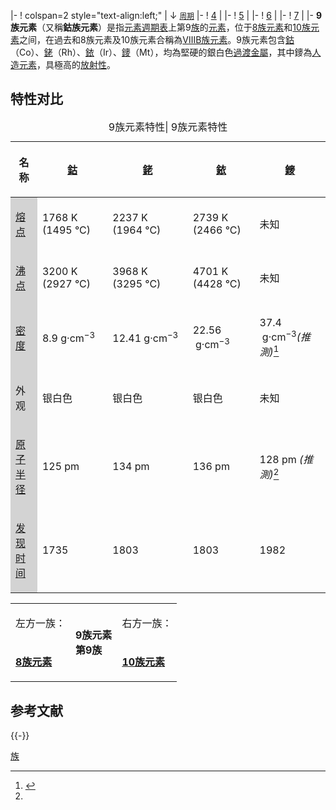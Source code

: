 {{Note TA
|1=zh-cn:鿏;zh-tw:䥑
}}
{{infobox periodic table group/header
| title       = 9族元素{{nowrap|在週期表中的位置}}
| group number= 9
| CAS         = VIIIB的中列
| old IUPAC   = VIII的中列
| by element  = 鈷族元素
| mark element= Co,Rh,Ir,Mt
| left        = [[8族元素|8族]]
| right       = [[10族元素|10族]]}}
|-
! colspan=2 style="text-align:left;" | ↓ <small>[[元素周期|周期]]</small>
|-
! [[第4周期元素|4]]
| {{element cell image|27|7=Primordial|image=Kobalt_electrolytic_and_1cm3_cube.jpg|image caption=Kobalt electrolytic and 1cm3 cube}}
|-
! [[第5周期元素|5]]
| {{element cell image|45|7=Primordial|image=Rhodium powder pressed melted.jpg|image caption=Rhodium powder pressed melted}}
|-
! [[第6周期元素|6]]
| {{element cell image|77|7=Primordial|image=Iridium-2.jpg|image caption=Iridium}}
|-
! [[第7周期元素|7]]
| {{element cell image|109|7=Synthetic}}
|-
{{infobox periodic table group/legend}}
{{infobox periodic table group/footer}}
'''9族元素'''（又稱'''鈷族元素'''）是指[[元素週期表|元素週期表]]上第9[[族_(化學)|族]]的[[元素|元素]]，位于[[8族元素|8族元素]]和[[10族元素|10族元素]]之间，在過去和8族元素及10族元素合稱為[[ⅧB族元素|ⅧB族元素]]。9族元素包含[[鈷|鈷]]（Co）、[[銠|銠]]（Rh）、[[銥|銥]]（Ir）、[[䥑|䥑]]（Mt），均為堅硬的銀白色[[過渡金屬|過渡金屬]]，其中䥑為[[人造元素|人造元素]]，具極高的[[放射性|放射性]]。

== 特性对比 ==
{| class="wikitable centered" style="text-align:center;"
|+9族元素特性| 9族元素特性
! 名称
! [[鈷|鈷]]
! [[銠|銠]]
! [[銥|銥]]
! [[䥑|䥑]] 
|- 
| style="background:lightgrey; text-align:left;"|[[熔点|熔点]]
| 1768 K (1495 °C) || 2237 K (1964 °C) || 2739 K (2466 °C) || 未知
|- 
| style="background:lightgrey; text-align:left;"|[[沸点|沸点]]
| 3200 K (2927 °C) || 3968 K (3295 °C) || 4701 K (4428 °C) || 未知
|- 
| style="background:lightgrey; text-align:left;"|[[密度|密度]]
| 8.9 g·cm<sup>−3</sup> || 12.41 g·cm<sup>−3</sup> || 22.56  g·cm<sup>−3</sup> || 37.4  g·cm<sup>−3</sup>''(推測)''<ref name=Haire>{{cite book| title = The Chemistry of the Actinide and Transactinide Elements| editor1-last = Morss|editor2-first = Norman M.| editor2-last = Edelstein| editor3-last = Fuger|editor3-first = Jean| last = Haire|first = Richard G.| chapter = Transactinides and the future elements| publisher = [[Springer_Science+Business_Media|Springer Science+Business Media]]| year = 2006| isbn = 1-4020-3555-1| location = Dordrecht, The Netherlands| edition = 3rd| ref = CITEREFHaire2006}}</ref>
|- 
| style="background:lightgrey; text-align:left;"|外观
| 银白色 || 银白色|| 银白色|| 未知 
|-
| style="background:lightgrey; text-align:left;"|[[原子半径|原子半径]]
| 125 pm || 134 pm || 136 pm || 128 pm ''(推測)''<ref name=Haire/>
|-
| style="background:lightgrey; text-align:left;"|[[化学元素发现年表|发现时间]]
| 1735 || 1803 || 1803 || 1982
|}

<center>
{|
|-
|左方一族：
|rowspan=2 bgcolor="#ffdead"|'''9族元素<br />第9族'''
|右方一族：
|-
|'''[[8族元素|8族元素]]'''
|'''[[10族元素|10族元素]]'''
|}

</Center>

== 参考文献 ==
{{Reflist}}

{{-}}
{{化學元素分類}}

[[Category:元素周期表|族]]
